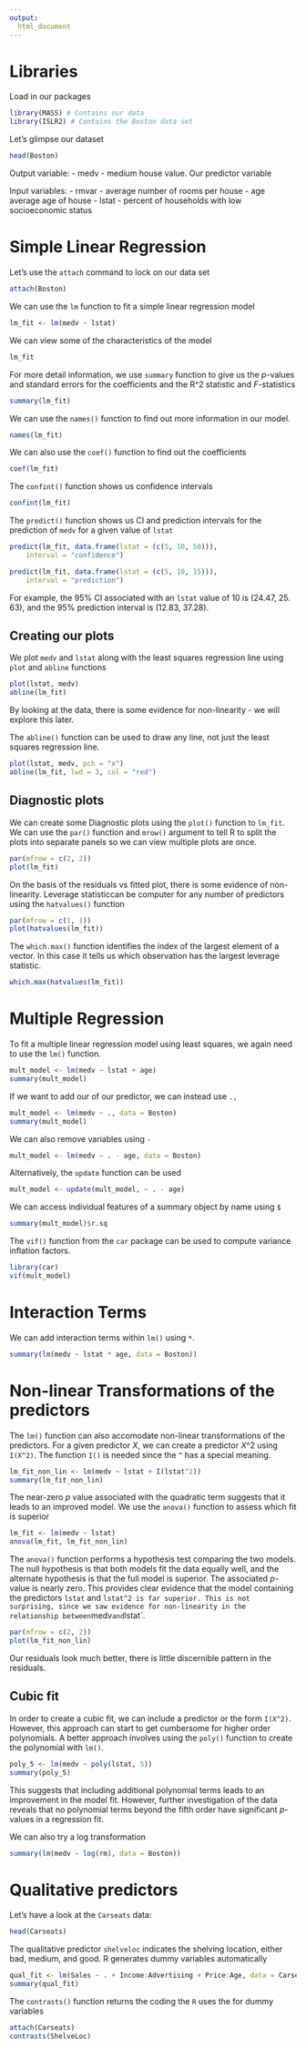 ```yaml
---
output: 
  html_document
---
```


# Libraries

Load in our packages

```r
library(MASS) # Contains our data
library(ISLR2) # Contains the Boston data set
```

Let's glimpse our dataset

```r
head(Boston)
```

Output variable:
- medv - medium house value. Our predictor variable

Input variables:
- rmvar - average number of rooms per house
- age average age of house 
- lstat - percent of households with low socioeconomic status

# Simple Linear Regression

Let's use the `attach` command to lock on our data set

```r
attach(Boston)
```

We can use the `lm` function to fit a simple linear regression model

```r
lm_fit <- lm(medv ~ lstat)
```

We can view some of the characteristics of the model
```r
lm_fit
```

For more detail information, we use `summary` function to give us the *p*-values and standard errors for the coefficients and the R^2 statistic and *F*-statistics

```r
summary(lm_fit)
```

We can use the `names()` function to find out more information in our model. 

```r
names(lm_fit)
```

We can also use the `coef()` function to find out the coefficients

```r
coef(lm_fit)
```

The `confint()` function shows us confidence intervals

```r
confint(lm_fit)
```

The `predict()` function shows us CI and prediction intervals for the prediction of `medv` for a given value of `lstat`

```r
predict(lm_fit, data.frame(lstat = (c(5, 10, 50))),
    interval = "confidence")
```

```r
predict(lm_fit, data.frame(lstat = (c(5, 10, 15))),
    interval = "prediction")
```

For example, the 95% CI associated with an `lstat` value of 10 is (24.47, 25. 63), and the 95% prediction interval is (12.83, 37.28).

## Creating our plots

We plot `medv` and `lstat` along with the least squares regression line using `plot` and `abline`
functions
```r
plot(lstat, medv)
abline(lm_fit)
```

By looking at the data, there is some evidence for non-linearity -  we will explore this later.

The `abline()` function can be used to draw any line, not just the least squares regression line. 

```r
plot(lstat, medv, pch = "x")
abline(lm_fit, lwd = 3, col = "red")
```

## Diagnostic plots

We can create some Diagnostic plots using the `plot()` function to `lm_fit`. We can use the `par()` function and `mrow()` argument to tell R to split the plots into separate panels so we can view multiple plots are once. 

```r
par(mfrow = c(2, 2))
plot(lm_fit)
```

On the basis of the residuals vs fitted plot, there is some evidence of non-linearity. Leverage statisticcan be computer for any number of predictors using the `hatvalues()` function
```r
par(mfrow = c(1, 1))
plot(hatvalues(lm_fit))
```

The `which.max()` function identifies the index of the largest element of a vector. In this case it tells us which observation has the largest leverage statistic.

```r
which.max(hatvalues(lm_fit))
```

# Multiple Regression

To fit a multiple linear regression model using least squares, we again need to use the `lm()` function. 

```r
mult_model <- lm(medv ~ lstat + age)
summary(mult_model)
```

If we want to add our of our predictor, we can instead use `.,`

```r
mult_model <- lm(medv ~ ., data = Boston)
summary(mult_model)
```

We can also remove variables using `-`

```r
mult_model <- lm(medv ~ . - age, data = Boston)
```

Alternatively, the `update` function can be used

```r
mult_model <- update(mult_model, ~ . - age)
```


We can access individual features of a summary object by name using `$`

```r
summary(mult_model)$r.sq
```

The `vif()` function from the `car` package can be used to compute variance inflation factors.

```r
library(car)
vif(mult_model)
```

# Interaction Terms

We can add interaction terms within `lm()` using `*`. 

```r
summary(lm(medv ~ lstat * age, data = Boston))
```

# Non-linear Transformations of the predictors

The `lm()` function can also accomodate non-linear transformations of the predictors. For a given predictor *X*, we can create a predictor *X*^2 using `I(X^2)`. The function `I()` is needed since the `^` has a special meaning.

```r
lm_fit_non_lin <- lm(medv ~ lstat + I(lstat^2))
summary(lm_fit_non_lin)
```

The near-zero *p* value associated with the quadratic term suggests that it leads to an improved model. We use the `anova()` function to assess which fit is superior

```r
lm_fit <- lm(medv ~ lstat)
anova(lm_fit, lm_fit_non_lin)
```

The `anova()` function performs a hypothesis test comparing the two models. The null hypothesis is that both models fit the data equally well, and the alternate hypothesis is that the full model is superior. The associated *p*-value is nearly zero. This provides clear evidence that the model containing the predictors `lstat` and `lstat^2 is far superior. This is not surprising, since we saw evidence for non-linearity in the relationship between `medv` and `lstat`.

```r
par(mfrow = c(2, 2))
plot(lm_fit_non_lin)
```

Our residuals look much better, there is little discernible pattern in the residuals.

## Cubic fit

In order to create a cubic fit, we can include a predictor or the form `I(X^2)`. However, this approach can start to get cumbersome for higher order polynomials. A better approach involves using the `poly()` function to create the polynomial with `lm()`. 

```r
poly_5 <- lm(medv ~ poly(lstat, 5))
summary(poly_5)
```

This suggests that including additional polynomial terms leads to an improvement in the model fit. However, further investigation of the data reveals that no polynomial terms beyond the fifth order have significant *p*-values in a regression fit.

We can also try a log transformation

```r
summary(lm(medv ~ log(rm), data = Boston))
```

# Qualitative predictors

Let's have a look at the `Carseats` data:

```r
head(Carseats)
```

The qualitative predictor `shelveloc` indicates the shelving location, either bad, medium, and good. R generates dummy variables automatically

```r
qual_fit <- lm(Sales ~ . + Income:Advertising + Price:Age, data = Carseats)
summary(qual_fit)
```

The `contrasts()` function returns the coding the `R` uses the for dummy variables

```r
attach(Carseats)
contrasts(ShelveLoc)
```